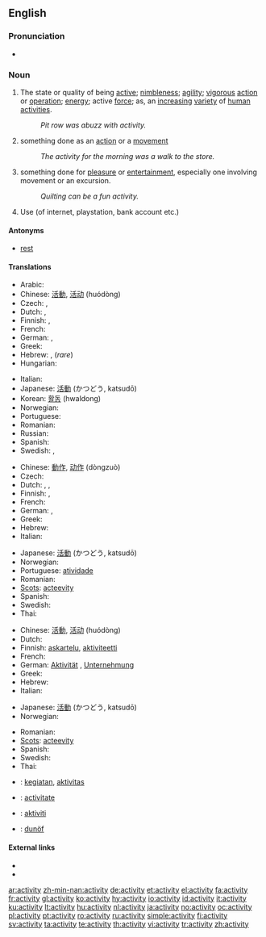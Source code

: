 ==English==
{{wikipedia}}

===Pronunciation===
* {{audio|en-us-activity.ogg|Audio (US)}}

===Noun===
{{WikiSaurus-link|activity}}
{{en-noun|activit|ies}}

# The state or quality of being [[active]]; [[nimbleness]]; [[agility]]; [[vigorous]] [[action]] or [[operation]]; [[energy]]; active [[force]]; as, an [[increasing]] [[variety]] of [[human]] [[activities]].
#: ''Pit row was abuzz with activity.''
# something done as an [[action]] or a [[movement]]
#: ''The activity for the morning was a walk to the store.''
# something done for [[pleasure]] or [[entertainment]], especially one involving movement or an excursion.
#: ''Quilting can be a fun activity.''
# Use (of internet, playstation, bank account etc.)

====Antonyms====
* [[rest]]

====Translations====
{{trans-top|The state or quality of being active; nimbleness; agility; vigorous action or operation; energy; active force}}
* Arabic: {{Arab|[[نشاط]]}} {{IPAchar|(našāʈ)}} {{m}}
* Chinese: [[活動]], [[活动]] (huódòng)
* Czech: {{t|cs|aktivita|f}}, {{t|cs|čilost|f}}
* Dutch: {{t+|nl|activiteit|f}}, {{t+|nl|actief|f}}
* Finnish: {{t-|fi|aktiivisuus}}, {{t+|fi|toiminta}}
* French: {{t+|fr|activité|f}}
* German: {{t+|de|Aktivität|f}}, {{t+|de|Tätigkeit|f}}
* Greek: {{t+|el|δραστηριότητα|f|tr=drastiriótita|sc=Grek}}
* Hebrew: {{he-translation|פעילות|pe‘ilút}} {{f}}, {{he-translation|מעש|má`as}} {{m}} (''rare'')
* Hungarian: {{t+|hu|elfoglaltság}}
{{trans-mid}}
* Italian: {{t+|it|attività|f}}
* Japanese: [[活動]] (かつどう, katsudō)
* Korean: [[활동]] (hwaldong)
* Norwegian: {{t+|no|aktivitet|m}}
* Portuguese: {{t+|pt|atividade|f}}
* Romanian: {{t+|ro|activitate|f}}
* Russian: {{t+|ru|деятельность|f|tr=déjatel’nost’|sc=Cyrl}}
* Spanish: {{t-|es|actividad|f}}
* Swedish: {{t-|sv|aktivitet|c}}, {{t+|sv|verksamhet|c}}
{{trans-bottom}}

{{trans-top|something done as an action or a movement}}
* Chinese: [[動作]], [[动作]] (dòngzuò)
* Czech: {{t+|cs|činnost|f}}
* Dutch: {{t+|nl|activiteit|f}}, {{t+|nl|beweging|f}}, {{t+|nl|werkzaamheid|f}}
* Finnish: {{t-|fi|aktiivisuus}}, {{t+|fi|toiminta}}
* French: {{t+|fr|activité|f}}
* German: {{t+|de|Aktivität|f}}, {{t+|de|Handlung|f}}
* Greek: {{t|el|δράση|f|tr=drási|sc=Grek}}
* Hebrew: {{he-translation|פעילות|pe‘ilút}} {{f}}
* Italian: {{t+|it|attività|f}}
{{trans-mid}}
* Japanese: [[活動]] (かつどう, katsudō)
* Norwegian: {{t+|no|aktivitet|m}}
* Portuguese: [[atividade]] {{f}}
* Romanian: {{t+|ro|activitate|f}}
* [[Scots]]: [[acteevity]]
* Spanish: {{t-|es|actividad|f}}
* Swedish: {{t-|sv|aktivitet|c}}
* Thai: {{t+|en|การเคลื่อนไหว}}
{{trans-bottom}}

{{trans-top|something done for pleasure or entertainment}}
* Chinese: [[活動]], [[活动]] (huódòng)
* Dutch: {{t+|nl|activiteit|f}}
* Finnish: [[askartelu]], [[aktiviteetti]]
* French: {{t+|fr|activité|f}}
* German: [[Aktivität]] {{f}}, [[Unternehmung]] {{f}}
* Greek: {{t+|el|δραστηριότητα|f|tr=drastiriótita|sc=Grek}}
* Hebrew: {{he-translation|פעילות|pe‘ilút}} {{f}}
* Italian: {{t+|it|attività|f}}
{{trans-mid}}
* Japanese: [[活動]] (かつどう, katsudō)
* Norwegian: {{t+|no|aktivitet|m}}

* Romanian: {{t+|ro|activitate|f}}
* [[Scots]]: [[acteevity]]
* Spanish: {{t-|es|actividad|f}}
* Swedish: {{t-|sv|aktivitet|c}}
* Thai: {{t+|th|กิจกรรม}}
{{trans-bottom}}

{{checktrans-top}}
* {{ttbc|Indonesian}}: [[giat|kegiatan]], [[aktivitas]]
* {{ttbc|Interlingua}}: [[activitate]]
* {{ttbc|Malay}}: [[aktiviti]]
* {{ttbc|Volapük}}: [[dunöf]]
{{trans-mid}}
{{trans-bottom}}

====External links====
* {{R:Webster 1913}}
* {{R:Century 1911}}

[[ar:activity]]
[[zh-min-nan:activity]]
[[de:activity]]
[[et:activity]]
[[el:activity]]
[[fa:activity]]
[[fr:activity]]
[[gl:activity]]
[[ko:activity]]
[[hy:activity]]
[[io:activity]]
[[id:activity]]
[[it:activity]]
[[ku:activity]]
[[lt:activity]]
[[hu:activity]]
[[nl:activity]]
[[ja:activity]]
[[no:activity]]
[[oc:activity]]
[[pl:activity]]
[[pt:activity]]
[[ro:activity]]
[[ru:activity]]
[[simple:activity]]
[[fi:activity]]
[[sv:activity]]
[[ta:activity]]
[[te:activity]]
[[th:activity]]
[[vi:activity]]
[[tr:activity]]
[[zh:activity]]